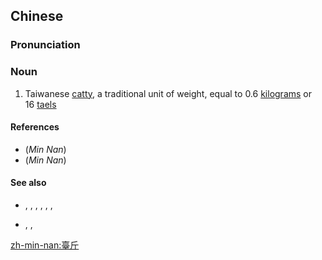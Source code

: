 {{also|台斤}}
==Chinese==
{{zh-forms|s=台斤|t2=台斤}}

===Pronunciation===
{{zh-pron
|m=táijīn
|c=toi4 gan1
|h=
|mn=zz,tn,kh,tc,yl:tâi-kin/sx:tâi-kirn/xm,qz,tp,hc,km,mg:tâi-kun
|w=
|mc=
|oc=
|ma=
|cat=n
}}

===Noun===
{{zh-noun}}

# {{lb|zh|Taiwan}} Taiwanese [[catty]], a traditional unit of weight, equal to 0.6&nbsp;[[kilogram]]s or 16&nbsp;[[tael]]s

====References====
* (''Min Nan'') {{thcwd|52366}}
* (''Min Nan'') {{thcwd|807}}

====See also====
* {{zh-l|擔}}, {{zh-l|兩}}, {{zh-l|錢}}, {{zh-l|分}}, {{zh-l|金衡兩}}, {{zh-l|金衡錢}}, {{zh-l|金衡分}}
* {{zh-l|斤}}, {{zh-l|公斤}}, {{zh-l|克}}

[[zh-min-nan:臺斤]]